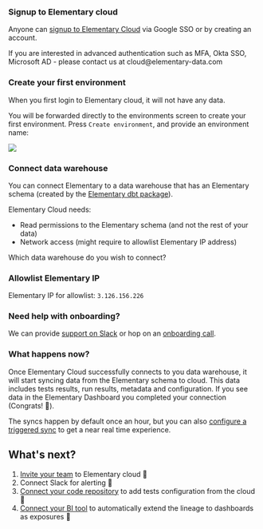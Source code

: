 
### Signup to Elementary cloud

Anyone can [signup to Elementary Cloud](https://elementary-data.frontegg.com/oauth/account/sign-up) via Google SSO or by creating an account.

<Note>
If you are interested in advanced authentication such as MFA, Okta SSO, Microsoft AD - please contact us at cloud@elementary-data.com
</Note>


### Create your first environment

When you first login to Elementary cloud, it will not have any data.

You will be forwarded directly to the environments screen to create your first environment.
Press `Create environment`, and provide an environment name:

<Frame>
  <img src="https://res.cloudinary.com/diuctyblm/image/upload/v1691523923/create_env_wsovvr.png" />
</Frame>


### Connect data warehouse

You can connect Elementary to a data warehouse that has an Elementary schema (created by the [Elementary dbt package](/cloud/onboarding/quickstart-dbt-package)).

Elementary Cloud needs:

- Read permissions to the Elementary schema (and not the rest of your data)
- Network access (might require to allowlist Elementary IP address)


Which data warehouse do you wish to connect?

<Snippet file="cloud/integrations/cards-groups/connect-dwh-cards.mdx" />


### Allowlist Elementary IP

Elementary IP for allowlist: `3.126.156.226`


### Need help with onboarding?

We can provide [support on Slack](https://join.slack.com/t/elementary-community/shared_invite/zt-1b9vogqmq-y~IRhc2396CbHNBXLsrXcA) or hop on an [onboarding call](https://savvycal.com/MaayanSa/df29881c).


### What happens now?

Once Elementary Cloud successfully connects to you data warehouse, it will start syncing data from the Elementary schema to cloud. This data includes tests results, run results, metadata and configuration.
If you see data in the Elementary Dashboard you completed your connection (Congrats! 🎉).

The syncs happen by default once an hour, but you can also [configure a triggered sync](/cloud/guides/sync-scheduling) to get a near real time experience. 


## What's next?

1. [Invite your team](/cloud/manage-team) to Elementary cloud 👥
2. Connect Slack for alerting 🔔
3. [Connect your code repository](/cloud/integrations/code-repo/connect-code-repo) to add tests configuration from the cloud 🔌
4. [Connect your BI tool](/cloud/integrations/bi/connect-bi-tool) to automatically extend the lineage to dashboards as exposures 🚀
